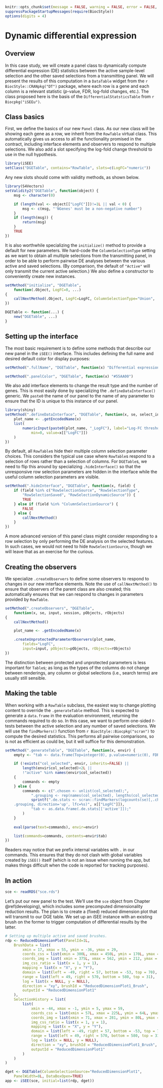 ```r
knitr::opts_chunk$set(message = FALSE, warning = FALSE, error = FALSE, cache = FALSE)
suppressPackageStartupMessages(require(BiocStyle))
options(digits = 4)
```

# Dynamic differential expression

## Overview

In this case study, we will create a panel class to dynamically compute differential expression (DE) statistics between the active sample-level selection and the other saved selections from a transmitting panel.
We will present the results of this computation in a `DataTable` widget from the `r BiocStyle::CRANpkg("DT")` package, where each row is a gene and each column is a relevant statistic ($p$-value, FDR, log-fold changes, etc.).
The class proposed here is the basis of the `DifferentialStatsticsTable` from `r Biocpkg("iSEEu")`.

## Class basics

First, we define the basics of our new `Panel` class.
As our new class will be showing each gene as a row, we inherit from the `RowTable` virtual class.
This automatically gives us access to all the functionality promised in the contract,
including interface elements and observers to respond to multiple selections.
We also add a slot specifying the log-fold change threshold to use in the null hypothesis.

```r
library(iSEE)
setClass("DGETable", contains="RowTable", slots=c(LogFC="numeric"))
```

Any new slots should come with validity methods, as shown below.

```r
library(S4Vectors)
setValidity2("DGETable", function(object) {
    msg <- character(0)

    if (length(val <- object[["LogFC"]])!=1L || val < 0) {
        msg <- c(msg, "'NGenes' must be a non-negative number")
    }
    if (length(msg)) {
        return(msg)
    }
    TRUE
})
```

It is also worthwhile specializing the `initialize()` method to provide a default for new parameters.
We hard-code the `ColumnSelectionType` setting as we want to obtain all multiple selections from the transmitting panel,
in order to be able to perform pairwise DE analyses between the various active and saved selections.
(By comparison, the default of `"Active"` will only transmit the current active selection.)
We also define a constructor to conveniently create new instances.

```r
setMethod("initialize", "DGETable", 
    function(.Object, LogFC=0, ...) 
{
    callNextMethod(.Object, LogFC=LogFC, ColumnSelectionType="Union", ...)
})

DGETable <- function(...) {
    new("DGETable", ...)
}
```

## Setting up the interface

The most basic requirement is to define some methods that describe our new panel in the `iSEE()` interface.
This includes defining the full name and desired default color for display purposes:

```r
setMethod(".fullName", "DGETable", function(x) "Differential expression table")

setMethod(".panelColor", "DGETable", function(x) "#55AA00")
```

We also add interface elements to change the result type and the number of genes.
This is most easily done by specializing the `.defineDataInterface()` generic.
We `paste0` the name of our panel to the name of any parameter to ensure that the ID is unique to this instance of our panel.

```r
library(shiny)
setMethod(".defineDataInterface", "DGETable", function(x, se, select_info) {
    plot_name <- .getEncodedName(x)
    list(
        numericInput(paste0(plot_name, "_LogFC"), label="Log-FC threshold",
            min=0, value=x[["LogFC"]])
    )
})
```

By default, all `RowTable`s hide their multiple column selection parameter choices.
This considers the typical use case where `RowTable`s respond to a selection of rows rather than a selection of columns. 
For `DGETable`s, we need to flip this around by specializing `.hideInterface()` so that the unresponsive row selection parameters are hidden in the interface while the useful column selection parameters are visible.

```r
setMethod(".hideInterface", "DGETable", function(x, field) {
    if (field %in% c("RowSelectionSource", "RowSelectionType", 
        "RowSelectionSaved", "RowSelectionDynamicSource")) {
        TRUE
    } else if (field %in% "ColumnSelectionSource") {
        FALSE
    } else {
        callNextMethod()
    }
})
```

A more advanced version of this panel class might consider responding to a row selection by only performing the DE analysis on the selected features.
In such cases, we would not need to hide `RowSelectionSource`, though we will leave that as an exercise for the curious.

## Creating the observers

We specialize `.createObservers` to define some observers to respond to changes in our new interface elements.
Note the use of `callNextMethod()` to ensure that observers of the parent class are also created;
this automatically ensures that we can respond to changes in parameters provided by `RowTable`.

```r
setMethod(".createObservers", "DGETable", 
    function(x, se, input, session, pObjects, rObjects) 
{
    callNextMethod()

    plot_name <- .getEncodedName(x)

    .createUnprotectedParameterObservers(plot_name,
        fields="LogFC",
        input=input, pObjects=pObjects, rObjects=rObjects)
})
```

The distinction between protected and unprotected parameters is less important for `Table`s;
as long as the types of the columns do not change between renderings, any column or global selections (i.e., search terms) are usually still sensible.

## Making the table

When working with a `RowTable` subclass, the easiest way to change plotting content to override the `.generateTable` method.
This is expected to generate a `data.frame` in the evaluation environment, returning the commands required to do so.
In this case, we want to perform one-sided $t$-tests between the active selection and any number of saved selections.
We will use the `findMarkers()` function from `r BiocStyle::Biocpkg("scran")` to compute the desired statistics.
This performs all pairwise comparisons, so is not as efficient as could be, but it will suffice for this demonstration.

```r
setMethod(".generateTable", "DGETable", function(x, envir) {
    empty <- "tab <- data.frame(Top=integer(0), p.value=numeric(0), FDR=numeric(0));"

    if (!exists("col_selected", envir, inherits=FALSE) || 
        length(envir$col_selected)<2L || 
        !"active" %in% names(envir$col_selected)) 
    {
        commands <- empty
    } else {
        commands <- c(".chosen <- unlist(col_selected);",
            ".grouping <- rep(names(col_selected), lengths(col_selected));",
            sprintf(".de.stats <- scran::findMarkers(logcounts(se)[,.chosen], 
    .grouping, direction='up', lfc=%s)", x[["LogFC"]]),
            "tab <- as.data.frame(.de.stats[['active']]);"
        )
    }
       
    eval(parse(text=commands), envir=envir)

    list(commands=commands, contents=envir$tab)
})
```

Readers may notice that we prefix internal variables with `.` in our commands.
This ensures that they do not clash with global variables created by `iSEE()` itself
(which is not an issue when running the app, but makes things difficult when the code is reported for tracking purposes).

## In action

```r
sce <- readRDS("sce.rds")
```

Let's put our new panel to the test.
We'll use the `sce` object from Chapter \@ref(developing), which includes some precomputed dimensionality reduction results.
The plan is to create a (fixed) reduced dimension plot that will transmit to our DGE table.
We set up an iSEE instance with an existing brush on the former to trigger computation of differential results by the latter.

```r
# Setting up multiple active and saved brushes.
rdp <- ReducedDimensionPlot(PanelId=1L,
    BrushData = list(
        xmin = 17, xmax = 55, ymin = -36, ymax = 29, 
        coords_css = list(xmin = 300L, xmax = 450L, ymin = 170L, ymax = 404L), 
        coords_img = list( xmin = 375L, xmax = 562, ymin = 212, ymax = 505L), 
        img_css_ratio = list(x = 1, y = 1), 
        mapping = list(x = "X", y = "Y"), 
        domain = list(left = -49, right = 57, bottom = -53, top = 70), 
        range = list(left = 49, right = 570, bottom = 580, top = 31), 
        log = list(x = NULL, y = NULL), 
        direction = "xy", brushId = "ReducedDimensionPlot1_Brush", 
        outputId = "ReducedDimensionPlot1"
    ),
    SelectionHistory = list(
        list(
            xmin = -44, xmax = -1, ymin = 5, ymax = 59, 
            coords_css = list(xmin = 57L, xmax = 225L, ymin = 64L, ymax = 254L), 
            coords_img = list(xmin = 71, xmax = 281, ymin = 80L, ymax = 317), 
            img_css_ratio = list(x = 1, y = 1), 
            mapping = list(x = "X", y = "Y"), 
            domain = list(left = -49, right = 57, bottom = -53, top = 70), 
            range = list(left = 49, right = 570, bottom = 580, top = 31), 
            log = list(x = NULL, y = NULL), 
            direction = "xy", brushId = "ReducedDimensionPlot1_Brush", 
            outputId = "ReducedDimensionPlot1"
        )
    )
) 

dget <- DGETable(ColumnSelectionSource="ReducedDimensionPlot1", 
    PanelWidth=8L, DataBoxOpen=TRUE)
app <- iSEE(sce, initial=list(rdp, dget))
```
